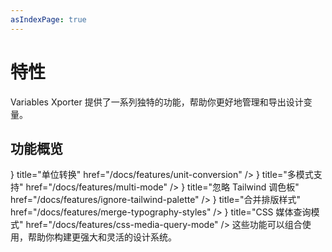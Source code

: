 ```yaml
---
asIndexPage: true
---
```



# 特性

Variables Xporter 提供了一系列独特的功能，帮助你更好地管理和导出设计变量。

## 功能概览

<Cards>
  <Cards.Card
    icon={<Box />}
    title="单位转换"
    href="/docs/features/unit-conversion"
  />
  <Cards.Card
    icon={<Layout />}
    title="多模式支持"
    href="/docs/features/multi-mode"
  />
  <Cards.Card
    icon={<Palette />}
    title="忽略 Tailwind 调色板"
    href="/docs/features/ignore-tailwind-palette"
  />
  <Cards.Card
    icon={<Type />}
    title="合并排版样式"
    href="/docs/features/merge-typography-styles"
  />
  <Cards.Card
    icon={<Zap />}
    title="CSS 媒体查询模式"
    href="/docs/features/css-media-query-mode"
  />
</Cards>

<Callout type="info" emoji="💡">
  这些功能可以组合使用，帮助你构建更强大和灵活的设计系统。
</Callout>
